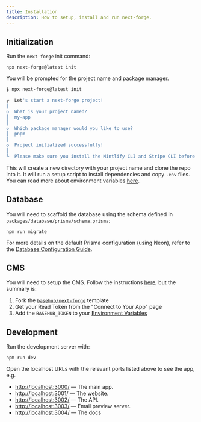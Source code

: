 ```yaml
---
title: Installation
description: How to setup, install and run next-forge.
---
```


## Initialization

Run the `next-forge` init command:

```package-install
npx next-forge@latest init
```

You will be prompted for the project name and package manager.

```sh title="Terminal"
$ npx next-forge@latest init

┌  Let's start a next-forge project!
│
◇  What is your project named?
│  my-app
│
◇  Which package manager would you like to use?
│  pnpm
│
◇  Project initialized successfully!
│
└  Please make sure you install the Mintlify CLI and Stripe CLI before starting the project.
```

This will create a new directory with your project name and clone the repo into it. It will run a setup script to install dependencies and copy `.env` files. You can read more about environment variables [here](/docs/setup/env).

## Database

You will need to scaffold the database using the schema defined in `packages/database/prisma/schema.prisma`:

```package-install
npm run migrate
```

For more details on the default Prisma configuration (using Neon), refer to the [Database Configuration Guide](https://www.next-forge.com/packages/database#default-configuration).

## CMS

You will need to setup the CMS. Follow the instructions [here](/packages/cms/overview), but the summary is:

1. Fork the [`basehub/next-forge`](https://basehub.com/basehub/next-forge?fork=1) template
2. Get your Read Token from the "Connect to Your App" page
3. Add the `BASEHUB_TOKEN` to your [Environment Variables](/docs/setup/env)

## Development

Run the development server with:

```package-install
npm run dev
```

Open the localhost URLs with the relevant ports listed above to see the app, e.g.

- [http://localhost:3000/](http://localhost:3000/) — The main app.
- [http://localhost:3001/](http://localhost:3001/) — The website.
- [http://localhost:3002/](http://localhost:3002/) — The API.
- [http://localhost:3003/](http://localhost:3003/) — Email preview server.
- [http://localhost:3004/](http://localhost:3004/) — The docs
